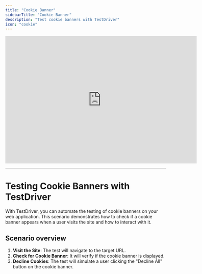 ```yaml
---
title: "Cookie Banner"
sidebarTitle: "Cookie Banner"
description: "Test cookie banners with TestDriver"
icon: "cookie"
---
```



<iframe
  width="600"
  height="400"
  src="https://www.youtube.com/embed/VUmjDQ4rM9M"
  title="Testing Cookie Banners with TestDriver"
  frameborder="0"
  allow="accelerometer; autoplay; clipboard-write; encrypted-media; gyroscope; picture-in-picture"
  allowfullscreen
></iframe>

---

# Testing Cookie Banners with TestDriver

With TestDriver, you can automate the testing of cookie banners on your web application. This scenario demonstrates how to check if a cookie banner appears when a user visits the site and how to interact with it.

<TestPrereqs />

## Scenario overview

1. **Visit the Site**: The test will navigate to the target URL.
2. **Check for Cookie Banner**: It will verify if the cookie banner is displayed.
3. **Decline Cookies**: The test will simulate a user clicking the "Decline All" button on the cookie banner.
